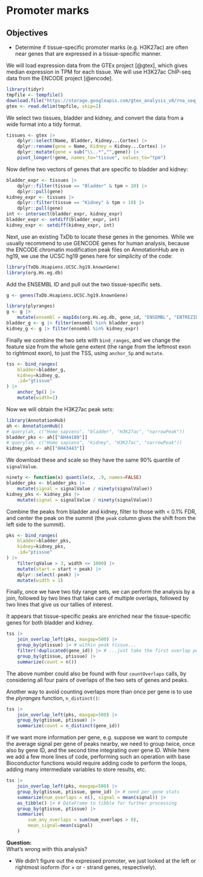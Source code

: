 # Promoter marks

::: {.callout-note icon='true'}
## Objectives

- Determine if tissue-specific promoter marks (e.g. H3K27ac)
are often near genes that are expressed in a tissue-specific manner.

:::

We will load expression data from the GTEx project [@gtex], which gives
median expression in TPM for each tissue. We will use H3K27ac ChIP-seq
data from the ENCODE project [@encode].

```r
library(tidyr)
tmpfile <- tempfile()
download.file("https://storage.googleapis.com/gtex_analysis_v8/rna_seq_data/GTEx_Analysis_2017-06-05_v8_RNASeQCv1.1.9_gene_median_tpm.gct.gz", tmpfile)
gtex <- read.delim(tmpfile, skip=2)
```

We select two tissues, bladder and kidney, and convert the data from a
wide format into a tidy format.

```r
tissues <- gtex |> 
    dplyr::select(Name, Bladder, Kidney...Cortex) |>
    dplyr::rename(gene = Name, Kidney = Kidney...Cortex) |>
    dplyr::mutate(gene = sub("\\..*","",gene)) |>
    pivot_longer(!gene, names_to="tissue", values_to="tpm")
```

Now define two vectors of genes that are specific to bladder and kidney:

```r
bladder_expr <- tissues |>
    dplyr::filter(tissue == "Bladder" & tpm > 10) |>
    dplyr::pull(gene)
kidney_expr <- tissues |>
    dplyr::filter(tissue == "Kidney" & tpm > 10) |>
    dplyr::pull(gene)
int <- intersect(bladder_expr, kidney_expr)
bladder_expr <- setdiff(bladder_expr, int)
kidney_expr <- setdiff(kidney_expr, int)
```

Next, use an existing TxDb to locate these genes in the genomes. While
we usually recommend to use GENCODE genes for human analysis, because
the ENCODE chromatin modification peak files on AnnotationHub are in
hg19, we use the UCSC hg19 genes here for simplicity of the code:

```r
library(TxDb.Hsapiens.UCSC.hg19.knownGene)
library(org.Hs.eg.db)
```

Add the ENSEMBL ID and pull out the two tissue-specific sets. 

```r
g <- genes(TxDb.Hsapiens.UCSC.hg19.knownGene)
```

```r
library(plyranges)
g <- g |> 
    mutate(ensembl = mapIds(org.Hs.eg.db, gene_id, "ENSEMBL", "ENTREZID"))
bladder_g <- g |> filter(ensembl %in% bladder_expr)
kidney_g <- g |> filter(ensembl %in% kidney_expr)
```

Finally we combine the two sets with `bind_ranges`, and we change
the feature size from the whole gene extent (the range from the
leftmost exon to rightmost exon), to just the TSS, using `anchor_5p`
and `mutate`.

```r
tss <- bind_ranges(
    bladder=bladder_g,
    kidney=kidney_g,
    .id="gtissue"
) |>
    anchor_5p() |>
    mutate(width=1)
```

Now we will obtain the H3K27ac peak sets:

```r
library(AnnotationHub)
ah <- AnnotationHub()
# query(ah, c("Homo sapiens", "bladder", "H3K27ac", "narrowPeak"))
bladder_pks <- ah[["AH44180"]]
# query(ah, c("Homo sapiens", "kidney", "H3K27ac", "narrowPeak"))
kidney_pks <- ah[["AH43443"]]
```

We download these and scale so they have the same 90% quantile of `signalValue`.

```r
ninety <- function(x) quantile(x, .9, names=FALSE)
bladder_pks <- bladder_pks |>
    mutate(signal = signalValue / ninety(signalValue))
kidney_pks <- kidney_pks |>
    mutate(signal = signalValue / ninety(signalValue))
```

Combine the peaks from bladder and kidney, filter to those with < 0.1%
FDR, and center the peak on the summit (the `peak` column gives the
shift from the left side to the summit).

```r
pks <- bind_ranges(
    bladder=bladder_pks,
    kidney=kidney_pks,
    .id="ptissue"
) |>
    filter(qValue > 3, width <= 1000) |>
    mutate(start = start + peak) |>
    dplyr::select(-peak) |>
    mutate(width = 1)
```

Finally, once we have two tidy range sets, we can perform the analysis
by a join, followed by two lines that take care of multiple overlaps,
followed by two lines that give us our tallies of interest.

It appears that tissue-specific peaks are enriched near the
tissue-specific genes for both bladder and kidney. 

```r
tss |>
    join_overlap_left(pks, maxgap=500) |>
    group_by(ptissue) |> # within peak tissue...
    filter(!duplicated(gene_id)) |> # ...just take the first overlap per gene
    group_by(gtissue, ptissue) |>
    summarize(count = n())
```

The above number could also be found with four `countOverlaps` calls,
by considering all four pairs of overlaps of the two sets of genes and
peaks. 

Another way to avoid counting overlaps more than once per gene is to
use the *plyranges* function, `n_distinct()`:

```r
tss |>
    join_overlap_left(pks, maxgap=500) |>
    group_by(gtissue, ptissue) |>
    summarize(count = n_distinct(gene_id))
```

If we want more information per gene, e.g. suppose we want to compute
the average signal per gene of peaks nearby, we need to group twice,
once also by gene ID, and the second time integrating over gene
ID. While here we add a few more lines of code, performing such an
operation with base Bioconductor functions would require adding code
to perform the loops, adding many intermediate variables to store
results, etc.

```r
tss |>
    join_overlap_left(pks, maxgap=500) |>
    group_by(gtissue, ptissue, gene_id) |> # need per gene stats
    summarize(num_overlaps = n(), signal = mean(signal)) |>
    as_tibble() |> # DataFrame to tibble for further processing
    group_by(gtissue, ptissue) |>
    summarize(
        sum_any_overlaps = sum(num_overlaps > 0),
        mean_signal=mean(signal)
    )
```

**Question:**  
What's wrong with this analysis?

* We didn't figure out the expressed promoter, we just looked at the
  left or rightmost isoform (for + or - strand genes, respectively). 
